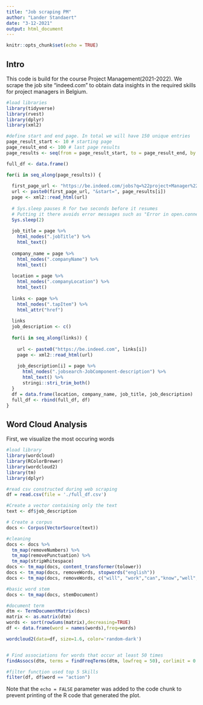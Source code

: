 ```yaml
---
title: "Job scraping PM"
author: "Lander Standaert"
date: "3-12-2021"
output: html_document
---
```


```r
knitr::opts_chunk$set(echo = TRUE)
```

## Intro 
This code is build for the course Project Management(2021-2022).
We scrape the job site "indeed.com" to obtain data insights in the required skills for project managers in Belgium.


```r

#load libraries
library(tidyverse)
library(rvest)
library(dplyr)
library(xml2)

#define start and end page. In total we will have 150 unique entries
page_result_start <- 10 # starting page 
page_result_end <- 100 # last page results
page_results <- seq(from = page_result_start, to = page_result_end, by = 10)

full_df <- data.frame()

for(i in seq_along(page_results)) {
  
  first_page_url <- "https://be.indeed.com/jobs?q=%22project+Manager%22&l=Belgi%C3%AB&lang=en"
  url <- paste0(first_page_url, "&start=", page_results[i])
  page <- xml2::read_html(url)
  
  # Sys.sleep pauses R for two seconds before it resumes
  # Putting it there avoids error messages such as "Error in open.connection(con, "rb") : Timeout was reached"
  Sys.sleep(2)
 
  job_title = page %>% 
    html_nodes(".jobTitle") %>% 
    html_text()
    
  company_name = page %>% 
    html_nodes(".companyName") %>% 
    html_text()
  
  location = page %>% 
    html_nodes(".companyLocation") %>% 
    html_text()
  
  links <- page %>% 
    html_nodes(".tapItem") %>% 
    html_attr("href")
  
  links
  job_description <- c()
  
  for(i in seq_along(links)) {
    
    url <- paste0("https://be.indeed.com", links[i])
    page <- xml2::read_html(url)
    
    job_description[i] = page %>% 
      html_nodes(".jobsearch-JobComponent-description") %>% 
      html_text() %>% 
      stringi::stri_trim_both()
  }
  df = data.frame(location, company_name, job_title, job_description)
  full_df <- rbind(full_df, df)
}

```

## Word Cloud Analysis

First, we visualize the most occuring words

```r

#load library
library(wordcloud)
library(RColorBrewer)
library(wordcloud2)
library(tm)
library(dplyr)

#read csv constructed during web scraping
df = read.csv(file = './full_df.csv')

#Create a vector containing only the text
text <- df$job_description

# Create a corpus  
docs <- Corpus(VectorSource(text))

#cleaning
docs <- docs %>%
  tm_map(removeNumbers) %>%
  tm_map(removePunctuation) %>%
  tm_map(stripWhitespace)
docs <- tm_map(docs, content_transformer(tolower))
docs <- tm_map(docs, removeWords, stopwords("english"))
docs <- tm_map(docs, removeWords, c("will", "work","can","know","well","make","job","good","things","first","keep","youre","ugentec")) 

#basic word stem
docs <- tm_map(docs, stemDocument)

#document term
dtm <- TermDocumentMatrix(docs) 
matrix <- as.matrix(dtm) 
words <- sort(rowSums(matrix),decreasing=TRUE) 
df <- data.frame(word = names(words),freq=words)

wordcloud2(data=df, size=1.6, color='random-dark')


# Find associations for words that occur at least 50 times
findAssocs(dtm, terms = findFreqTerms(dtm, lowfreq = 50), corlimit = 0.5)

#filter function used top 5 Skills
filter(df, df$word == "action")
```

Note that the `echo = FALSE` parameter was added to the code chunk to prevent printing of the R code that generated the plot.
